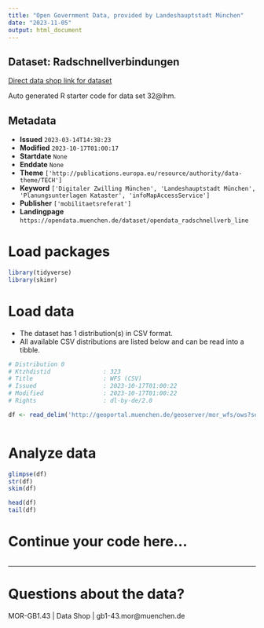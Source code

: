 ```yaml
---
title: "Open Government Data, provided by Landeshauptstadt München"
date: "2023-11-05"
output: html_document
---
```


## Dataset: Radschnellverbindungen

[Direct data shop link for dataset](https://opendata.muenchen.de/dataset/opendata_radschnellverb_line)

Auto generated R starter code for data set 32@lhm.

## Metadata

- **Issued** `2023-03-14T14:38:23`
- **Modified** `2023-10-17T01:00:17`
- **Startdate** `None`
- **Enddate** `None`
- **Theme** `['http://publications.europa.eu/resource/authority/data-theme/TECH']`
- **Keyword** `['Digitaler Zwilling München', 'Landeshauptstadt München', 'Planungsunterlagen Kataster', 'infoMapAccessService']`
- **Publisher** `['mobilitaetsreferat']`
- **Landingpage** `https://opendata.muenchen.de/dataset/opendata_radschnellverb_line`


# Load packages

```r

library(tidyverse)
library(skimr)

```

# Load data

-   The dataset has 1 distribution(s) in CSV format.
-   All available CSV distributions are listed below and can be read into a tibble.

```r

# Distribution 0
# Ktzhdistid               : 323
# Title                    : WFS (CSV)
# Issued                   : 2023-10-17T01:00:22
# Modified                 : 2023-10-17T01:00:22
# Rights                   : dl-by-de/2.0

df <- read_delim('http://geoportal.muenchen.de/geoserver/mor_wfs/ows?service=WFS&amp;version=1.0.0&amp;request=GetFeature&amp;typeName=mor_wfs:opendata_radschnellverb_line&amp;outputFormat=csv')



```

# Analyze data

```r

glimpse(df)
str(df)
skim(df)

head(df)
tail(df)

```

# Continue your code here...

```r

```

------------------------------------------------------------------------

# Questions about the data?

MOR-GB1.43 | Data Shop | gb1-43.mor@muenchen.de
